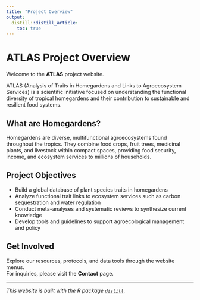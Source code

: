 ```yaml
---
title: "Project Overview"
output:
  distill::distill_article:
    toc: true
---
```


# ATLAS Project Overview

Welcome to the **ATLAS** project website.

ATLAS (Analysis of Traits in Homegardens and Links to Agroecosystem Services) is a scientific initiative focused on understanding the functional diversity of tropical homegardens and their contribution to sustainable and resilient food systems.

## What are Homegardens?

Homegardens are diverse, multifunctional agroecosystems found throughout the tropics. They combine food crops, fruit trees, medicinal plants, and livestock within compact spaces, providing food security, income, and ecosystem services to millions of households.

## Project Objectives

- Build a global database of plant species traits in homegardens  
- Analyze functional trait links to ecosystem services such as carbon sequestration and water regulation  
- Conduct meta-analyses and systematic reviews to synthesize current knowledge  
- Develop tools and guidelines to support agroecological management and policy  

## Get Involved

Explore our resources, protocols, and data tools through the website menus.  
For inquiries, please visit the **Contact** page.

---

*This website is built with the R package [`distill`](https://rstudio.github.io/distill/).*
